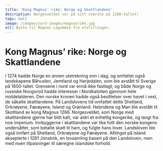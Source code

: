 ```yaml
---
title: 'Kong Magnus’ rike: Norge og Skattlandene'
description: Norgesveldet var på sitt største på 1200-tallet!
tags: null
image: /images/card-images/magnusrike.jpg
alt: Byste til Magnus Lagabøte fra utstillingen.
---
```



# Kong Magnus’ rike: Norge og Skattlandene

<Container stil="initial side">
    I 1274 hadde Norge en annen utstrekning enn i dag, og omfattet også landskapene Båhuslen, Jemtland og Herjedalen, som ble avstått til Sverige på 1600-tallet. Grensene i nord var ennå ikke fastlagt, og både Norge og russiske Novgorod hadde interesser i Nordkalotten gjennom hele middelalderen. Den norske kronen hadde også besittelser over havet i vest, de såkalte skattlandene. På Landslovens tid omfattet dette Shetland, Orknøyene, Færøyene, Island og Grønland. Hebridene og Man ble avstått til Skottland av kong Magnus 1266. Norgesveldet, som Norge med skattlandene gjerne har blitt kalt, var aldri et enhetlig kongerike, og langt fra noe imperium. Innbyggerne i skattlandene var like fullt den norske kongens undersåtter, som betalte skatt til ham, og fulgte hans lover. Landsloven ble også innført på Shetland, Orknøyene og Færøyene. Alltinget på Island aksepterte i 1281 Jónsbók, en lovsamling basert på den Landsloven, men med noen tilpasninger til særegne islandske forhold.
</Container>

<Figure
    image="/images/introduksjon/skattlandene.jpg"
    title="Kart over Norges rike i middelalderen."
    alt="Kart over Norges rike i middelalderen."
>
</Figure>
